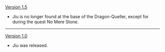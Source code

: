 {{Change History/Header}}
[[Version 1.5]]
*Jiu is no longer found at the base of the Dragon-Queller, except for during the quest No Mere Stone.
----
[[Version 1.0]]
*Jiu was released.